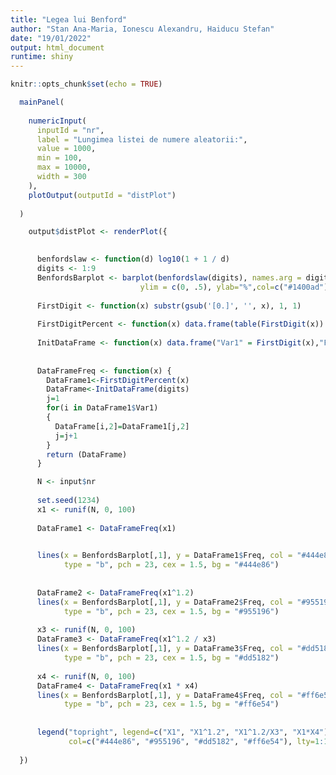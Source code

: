 ```yaml
---
title: "Legea lui Benford"
author: "Stan Ana-Maria, Ionescu Alexandru, Haiducu Stefan"
date: "19/01/2022"
output: html_document
runtime: shiny
---
```


```r
knitr::opts_chunk$set(echo = TRUE)
```


```r

  mainPanel(
    
    numericInput(
      inputId = "nr",
      label = "Lungimea listei de numere aleatorii:",
      value = 1000,
      min = 100,
      max = 10000,
      width = 300
    ),
    plotOutput(outputId = "distPlot")
    
  )

    output$distPlot <- renderPlot({
    

      benfordslaw <- function(d) log10(1 + 1 / d)
      digits <- 1:9
      BenfordsBarplot <- barplot(benfordslaw(digits), names.arg = digits, xlab = "Prima cifra a numarului", 
                             ylim = c(0, .5), ylab="%",col=c("#1400ad"))
      
      FirstDigit <- function(x) substr(gsub('[0.]', '', x), 1, 1)
      
      FirstDigitPercent <- function(x) data.frame(table(FirstDigit(x)) / length(x))
      
      InitDataFrame <- function(x) data.frame("Var1" = FirstDigit(x),"Freq" = 0)
      
      
      DataFrameFreq <- function(x) {
        DataFrame1<-FirstDigitPercent(x)
        DataFrame<-InitDataFrame(digits)
        j=1
        for(i in DataFrame1$Var1)
        {
          DataFrame[i,2]=DataFrame1[j,2]
          j=j+1
        }
        return (DataFrame)
      }

      N <- input$nr
      
      set.seed(1234)
      x1 <- runif(N, 0, 100)
      
      DataFrame1 <- DataFrameFreq(x1)
      

      lines(x = BenfordsBarplot[,1], y = DataFrame1$Freq, col = "#444e86", lwd = 4, 
            type = "b", pch = 23, cex = 1.5, bg = "#444e86")
      
      
      DataFrame2 <- DataFrameFreq(x1^1.2)
      lines(x = BenfordsBarplot[,1], y = DataFrame2$Freq, col = "#955196", lwd = 4, 
            type = "b", pch = 23, cex = 1.5, bg = "#955196")
      
      x3 <- runif(N, 0, 100)
      DataFrame3 <- DataFrameFreq(x1^1.2 / x3)
      lines(x = BenfordsBarplot[,1], y = DataFrame3$Freq, col = "#dd5182", lwd = 4, 
            type = "b", pch = 23, cex = 1.5, bg = "#dd5182")
      
      x4 <- runif(N, 0, 100)
      DataFrame4 <- DataFrameFreq(x1 * x4)
      lines(x = BenfordsBarplot[,1], y = DataFrame4$Freq, col = "#ff6e54", lwd = 4, 
            type = "b", pch = 23, cex = 1.5, bg = "#ff6e54")
      
      
      legend("topright", legend=c("X1", "X1^1.2", "X1^1.2/X3", "X1*X4"),
             col=c("#444e86", "#955196", "#dd5182", "#ff6e54"), lty=1:1, cex=1, lwd = 4.0)
    
  })
  

```
